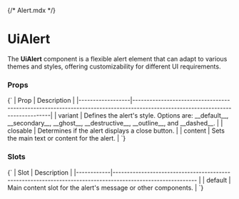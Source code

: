 {/* Alert.mdx */}


<Meta of={AlertStories} name="Docs" />

# UiAlert

The **UiAlert** component is a flexible alert element that can adapt to various themes and styles, offering customizability for different UI requirements.

<Canvas of={AlertStories.DefaultAlert} />

### Props

<Markdown>
  {`
| Prop             | Description                                                                                                                   |
|------------------|-------------------------------------------------------------------------------------------------------------------------------|
| variant          | Defines the alert's style. Options are: __default__, __secondary__, __ghost__, __destructive__, __outline__, and __dashed__. |
| closable         | Determines if the alert displays a close button.                                                                             |
| content          | Sets the main text or content for the alert.                                                                                 |
`}
</Markdown>

<Canvas of={AlertStories.AlertExampleProps} />

### Slots

<Markdown>
  {`
| Slot       | Description                                                                                                |
|------------|----------------------------------------------------------------------------------------------------------- |
| default    | Main content slot for the alert's message or other components.                                             |
`}
</Markdown>

<Canvas of={AlertStories.SlottedAlert} />